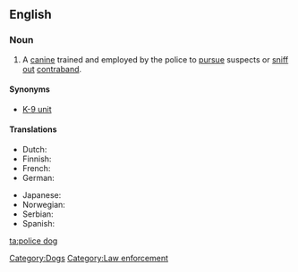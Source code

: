 ==English==
{{wikipedia}}

===Noun===
{{en-noun|sg=[[police]] [[dog]]}}

# A [[canine]] trained and employed by the police to [[pursue]] suspects or [[sniff out]] [[contraband]].

====Synonyms====
* [[K-9 unit]]

====Translations====
{{trans-top|trained dog for police work}}
* Dutch: {{t+|nl|politiehond}}
* Finnish: {{t-|fi|poliisikoira}}
* French: {{t+|fr|chien policier}}
* German: {{t+|de|Diensthund}}
{{trans-mid}}
* Japanese: {{t-|ja|警察犬|tr=keisatsuken|sc=Jpan}}
* Norwegian: {{t+|no|politihund}}
* Serbian: {{t+|sr|полицијски пас|sc=Cyrl}}
* Spanish: {{t+|es|perros policía}}
{{trans-bottom}}

[[Category:Dogs]]
[[Category:Law enforcement]]

[[ta:police dog]]